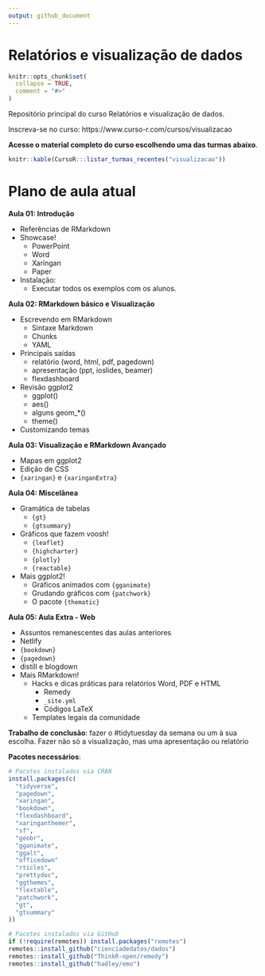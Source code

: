 ```yaml
---
output: github_document
---
```


# Relatórios e visualização de dados

<!-- README.md is generated from README.Rmd. Please edit that file -->

```r
knitr::opts_chunk$set(
  collapse = TRUE,
  comment = "#>"
)
```

Repositório principal do curso Relatórios e visualização de dados.

Inscreva-se no curso: https://www.curso-r.com/cursos/visualizacao

**Acesse o material completo do curso escolhendo uma das turmas abaixo**.

```r
knitr::kable(CursoR:::listar_turmas_recentes("visualizacao"))
```

# Plano de aula atual

**Aula 01: Introdução**

- Referências de RMarkdown
- Showcase!
    - PowerPoint
    - Word
    - Xaringan
    - Paper
- Instalação: 
    - Executar todos os exemplos com os alunos.

**Aula 02: RMarkdown básico e Visualização**

- Escrevendo em RMarkdown
  - Sintaxe Markdown
  - Chunks
  - YAML
- Principais saídas
  - relatório (word, html, pdf, pagedown)
  - apresentação (ppt, ioslides, beamer)
  - flexdashboard
- Revisão ggplot2
    - ggplot()
    - aes()
    - alguns geom_*()
    - theme()
- Customizando temas

**Aula 03: Visualização e RMarkdown Avançado**

- Mapas em ggplot2
- Edição de CSS 
- `{xaringan}` e `{xaringanExtra}`

**Aula 04: Miscelânea**

- Gramática de tabelas 
    - `{gt}` 
    - `{gtsummary}`
- Gráficos que fazem voosh!
    - `{leaflet}`
    - `{highcharter}`
    - `{plotly}`
    - `{reactable}`
- Mais ggplot2!
    - Gráficos animados com `{gganimate}`
    - Grudando gráficos com `{patchwork}`
    - O pacote `{thematic}`

**Aula 05: Aula Extra - Web**

- Assuntos remanescentes das aulas anteriores
- Netlify
- `{bookdown}`
- `{pagedown}`
- distill e blogdown
- Mais RMarkdown!
    - Hacks e dicas práticas para relatórios Word, PDF e HTML
        - Remedy
        - `_site.yml`
        - Códigos LaTeX
    - Templates legais da comunidade

**Trabalho de conclusão**: fazer o #tidytuesday da semana ou um à sua escolha. Fazer não só a visualização, mas uma apresentação ou relatório

**Pacotes necessários**:

```r
# Pacotes instalados via CRAN
install.packages(c(
  "tidyverse",
  "pagedown",
  "xaringan",
  "bookdown",
  "flexdashboard",
  "xaringanthemer",
  "sf",
  "geobr",
  "gganimate",
  "ggalt",
  "officedown"
  "rticles",
  "prettydoc",
  "ggthemes",
  "flextable",
  "patchwork",
  "gt",
  "gtsummary"
))

# Pacotes instalados via GitHub
if (!require(remotes)) install.packages("remotes")
remotes::install_github("cienciadedatos/dados")
remotes::install_github("ThinkR-open/remedy")
remotes::install_github("hadley/emo")
```

